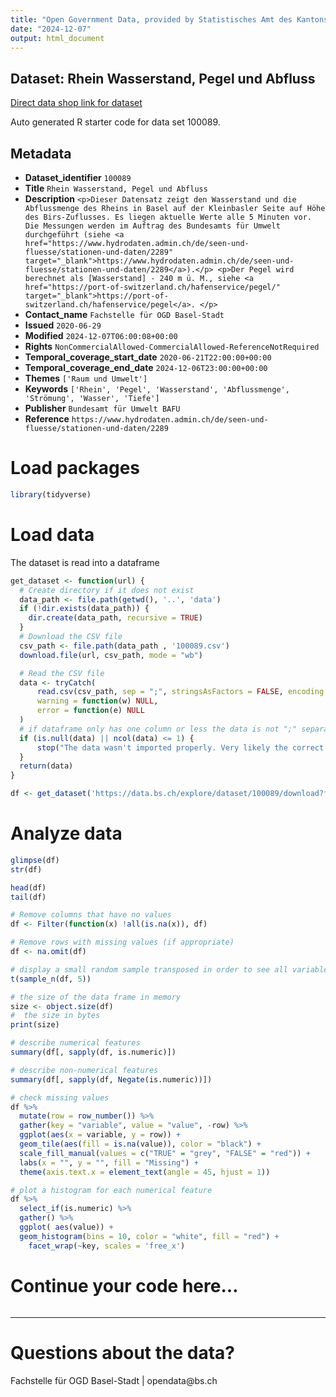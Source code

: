 ```yaml
---
title: "Open Government Data, provided by Statistisches Amt des Kantons Basel-Stadt - Fachstelle OGD"
date: "2024-12-07"
output: html_document
---
```


## Dataset: Rhein Wasserstand, Pegel und Abfluss

[Direct data shop link for dataset](https://data.bs.ch/explore/dataset/100089)

Auto generated R starter code for data set 100089.

## Metadata

- **Dataset_identifier** `100089`
- **Title** `Rhein Wasserstand, Pegel und Abfluss`
- **Description** `<p>Dieser Datensatz zeigt den Wasserstand und die Abflussmenge des Rheins in Basel auf der Kleinbasler Seite auf Höhe des Birs-Zuflusses. Es liegen aktuelle Werte alle 5 Minuten vor. Die Messungen werden im Auftrag des Bundesamts für Umwelt durchgeführt (siehe <a href="https://www.hydrodaten.admin.ch/de/seen-und-fluesse/stationen-und-daten/2289" target="_blank">https://www.hydrodaten.admin.ch/de/seen-und-fluesse/stationen-und-daten/2289</a>).</p>
<p>Der Pegel wird berechnet als [Wasserstand] - 240 m ü. M., siehe <a href="https://port-of-switzerland.ch/hafenservice/pegel/" target="_blank">https://port-of-switzerland.ch/hafenservice/pegel</a>. </p>`
- **Contact_name** `Fachstelle für OGD Basel-Stadt`
- **Issued** `2020-06-29`
- **Modified** `2024-12-07T06:00:08+00:00`
- **Rights** `NonCommercialAllowed-CommercialAllowed-ReferenceNotRequired`
- **Temporal_coverage_start_date** `2020-06-21T22:00:00+00:00`
- **Temporal_coverage_end_date** `2024-12-06T23:00:00+00:00`
- **Themes** `['Raum und Umwelt']`
- **Keywords** `['Rhein', 'Pegel', 'Wasserstand', 'Abflussmenge', 'Strömung', 'Wasser', 'Tiefe']`
- **Publisher** `Bundesamt für Umwelt BAFU`
- **Reference** `https://www.hydrodaten.admin.ch/de/seen-und-fluesse/stationen-und-daten/2289`


# Load packages

```r

library(tidyverse)
```

# Load data

The dataset is read into a dataframe

```r
get_dataset <- function(url) {
  # Create directory if it does not exist
  data_path <- file.path(getwd(), '..', 'data')
  if (!dir.exists(data_path)) {
    dir.create(data_path, recursive = TRUE)
  }
  # Download the CSV file
  csv_path <- file.path(data_path , '100089.csv')
  download.file(url, csv_path, mode = "wb")

  # Read the CSV file
  data <- tryCatch(
      read.csv(csv_path, sep = ";", stringsAsFactors = FALSE, encoding = "UTF-8"),
      warning = function(w) NULL,
      error = function(e) NULL
  )
  # if dataframe only has one column or less the data is not ";" separated
  if (is.null(data) || ncol(data) <= 1) {
      stop("The data wasn't imported properly. Very likely the correct separator couldn't be found.\nPlease check the dataset manually and adjust the code.")
  }
  return(data)
}
```

```r

df <- get_dataset('https://data.bs.ch/explore/dataset/100089/download?format=csv&timezone=Europe%2FZurich')

```

# Analyze data

```r

glimpse(df)
str(df)

head(df)
tail(df)

```

```r
# Remove columns that have no values
df <- Filter(function(x) !all(is.na(x)), df)

# Remove rows with missing values (if appropriate)
df <- na.omit(df)
```

```r
# display a small random sample transposed in order to see all variables
t(sample_n(df, 5))
```

```r
# the size of the data frame in memory
size <- object.size(df)
#  the size in bytes
print(size)
```

```r
# describe numerical features
summary(df[, sapply(df, is.numeric)])
```

```r
# describe non-numerical features
summary(df[, sapply(df, Negate(is.numeric))])
```

```r
# check missing values
df %>%
  mutate(row = row_number()) %>%
  gather(key = "variable", value = "value", -row) %>%
  ggplot(aes(x = variable, y = row)) +
  geom_tile(aes(fill = is.na(value)), color = "black") +
  scale_fill_manual(values = c("TRUE" = "grey", "FALSE" = "red")) +
  labs(x = "", y = "", fill = "Missing") +
  theme(axis.text.x = element_text(angle = 45, hjust = 1))
```

```r
# plot a histogram for each numerical feature
df %>%
  select_if(is.numeric) %>%
  gather() %>%
  ggplot( aes(value)) +
  geom_histogram(bins = 10, color = "white", fill = "red") +
    facet_wrap(~key, scales = 'free_x')
```

# Continue your code here...

```r

```
------------------------------------------------------------------------

# Questions about the data?

Fachstelle für OGD Basel-Stadt | opendata@bs.ch
